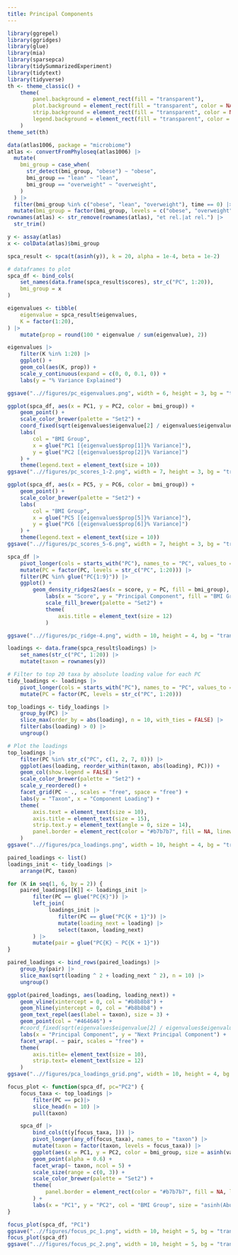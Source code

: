 ```yaml
---
title: Principal Components
---
```


```r
library(ggrepel)
library(ggridges)
library(glue)
library(mia)
library(sparsepca)
library(tidySummarizedExperiment)
library(tidytext)
library(tidyverse)
th <- theme_classic() +
    theme(
        panel.background = element_rect(fill = "transparent"), 
        plot.background = element_rect(fill = "transparent", color = NA),
        strip.background = element_rect(fill = "transparent", color = NA),
        legend.background = element_rect(fill = "transparent", color = NA)
    )
theme_set(th)
```

```r
data(atlas1006, package = "microbiome")
atlas <- convertFromPhyloseq(atlas1006) |>
  mutate(
    bmi_group = case_when(
      str_detect(bmi_group, "obese") ~ "obese",
      bmi_group == "lean" ~ "lean",
      bmi_group == "overweight" ~ "overweight",
    )
  ) |>
  filter(bmi_group %in% c("obese", "lean", "overweight"), time == 0) |>
  mutate(bmi_group = factor(bmi_group, levels = c("obese", "overweight", "lean")))
rownames(atlas) <- str_remove(rownames(atlas), "et rel.|at rel.") |>
  str_trim()
```

```r
y <- assay(atlas)
x <- colData(atlas)$bmi_group
```

```r
spca_result <- spca(t(asinh(y)), k = 20, alpha = 1e-4, beta = 1e-2)

# dataframes to plot
spca_df <- bind_cols(
    set_names(data.frame(spca_result$scores), str_c("PC", 1:20)),
    bmi_group = x
)

eigenvalues <- tibble(
    eigenvalue = spca_result$eigenvalues,
    K = factor(1:20),
) |>
    mutate(prop = round(100 * eigenvalue / sum(eigenvalue), 2))

eigenvalues |>
    filter(K %in% 1:20) |>
    ggplot() +
    geom_col(aes(K, prop)) +
    scale_y_continuous(expand = c(0, 0, 0.1, 0)) +
    labs(y = "% Variance Explained") 

ggsave("..//figures/pc_eigenvalues.png", width = 6, height = 3, bg = "transparent")

ggplot(spca_df, aes(x = PC1, y = PC2, color = bmi_group)) +
    geom_point() +
    scale_color_brewer(palette = "Set2") +
    coord_fixed(sqrt(eigenvalues$eigenvalue[2] / eigenvalues$eigenvalue[1])) +
    labs(
        col = "BMI Group",
        x = glue("PC1 [{eigenvalues$prop[1]}% Variance]"),
        y = glue("PC2 [{eigenvalues$prop[2]}% Variance]")
    ) +
    theme(legend.text = element_text(size = 10))
ggsave("..//figures/pc_scores_1-2.png", width = 7, height = 3, bg = "transparent")

ggplot(spca_df, aes(x = PC5, y = PC6, color = bmi_group)) +
    geom_point() +
    scale_color_brewer(palette = "Set2") +
    labs(
        col = "BMI Group",
        x = glue("PC5 [{eigenvalues$prop[5]}% Variance]"),
        y = glue("PC6 [{eigenvalues$prop[6]}% Variance]")
    ) +
    theme(legend.text = element_text(size = 10))
ggsave("..//figures/pc_scores_5-6.png", width = 7, height = 3, bg = "transparent")

spca_df |>
    pivot_longer(cols = starts_with("PC"), names_to = "PC", values_to = "score") |>
    mutate(PC = factor(PC, levels = str_c("PC", 1:20))) |>
    filter(PC %in% glue("PC{1:9}")) |>
    ggplot() +
        geom_density_ridges2(aes(x = score, y = PC, fill = bmi_group), alpha = 1, scale = 3) +
            labs(x = "Score", y = "Principal Component", fill = "BMI Group") +
            scale_fill_brewer(palette = "Set2") +
            theme(
                axis.title = element_text(size = 12)
            )

ggsave("..//figures/pc_ridge-4.png", width = 10, height = 4, bg = "transparent")
```


```r
loadings <- data.frame(spca_result$loadings) |>
    set_names(str_c("PC", 1:20)) |>
    mutate(taxon = rownames(y))

# Filter to top 20 taxa by absolute loading value for each PC
tidy_loadings <- loadings |>
    pivot_longer(cols = starts_with("PC"), names_to = "PC", values_to = "loading") |>
    mutate(PC = factor(PC, levels = str_c("PC", 1:20)))

top_loadings <- tidy_loadings |>
    group_by(PC) |>
    slice_max(order_by = abs(loading), n = 10, with_ties = FALSE) |>
    filter(abs(loading) > 0) |>
    ungroup()

# Plot the loadings
top_loadings |>
    filter(PC %in% str_c("PC", c(1, 2, 7, 8))) |>
    ggplot(aes(loading, reorder_within(taxon, abs(loading), PC))) +
    geom_col(show.legend = FALSE) +
    scale_color_brewer(palette = "Set2") +
    scale_y_reordered() +
    facet_grid(PC ~ ., scales = "free", space = "free") +
    labs(y = "Taxon", x = "Component Loading") +
    theme(
        axis.text = element_text(size = 10),
        axis.title = element_text(size = 15),
        strip.text.y = element_text(angle = 0, size = 14),
        panel.border = element_rect(color = "#b7b7b7", fill = NA, linewidth = 2),
    )
ggsave("..//figures/pca_loadings.png", width = 10, height = 4, bg = "transparent")
```

```r
paired_loadings <- list()
loadings_init <- tidy_loadings |>
    arrange(PC, taxon)

for (K in seq(1, 6, by = 2)) {
    paired_loadings[[K]] <- loadings_init |>
        filter(PC == glue("PC{K}")) |>
        left_join(
             loadings_init |>
                filter(PC == glue("PC{K + 1}")) |>
                mutate(loading_next = loading) |>
                select(taxon, loading_next)
        ) |>
        mutate(pair = glue("PC{K} ~ PC{K + 1}"))
}

paired_loadings <- bind_rows(paired_loadings) |>
    group_by(pair) |>
    slice_max(sqrt(loading ^ 2 + loading_next ^ 2), n = 10) |>
    ungroup()

ggplot(paired_loadings, aes(loading, loading_next)) +
    geom_vline(xintercept = 0, col = "#b8b8b8") +
    geom_hline(yintercept = 0, col = "#b8b8b8") +
    geom_text_repel(aes(label = taxon), size = 3) +
    geom_point(col = "#464646") +
    #coord_fixed(sqrt(eigenvalues$eigenvalue[2] / eigenvalues$eigenvalue[1])) +
    labs(x = "Principal Component", y = "Next Principal Component") +
    facet_wrap(. ~ pair, scales = "free") +
    theme(
        axis.title= element_text(size = 10),
        strip.text= element_text(size = 12)
    )
ggsave("..//figures/pca_loadings_grid.png", width = 10, height = 4, bg = "transparent")
```

```r
focus_plot <- function(spca_df, pc="PC2") {
    focus_taxa <- top_loadings |>
        filter(PC == pc)|>
        slice_head(n = 10) |>
        pull(taxon)

    spca_df |>
        bind_cols(t(y[focus_taxa, ])) |>
        pivot_longer(any_of(focus_taxa), names_to = "taxon") |>
        mutate(taxon = factor(taxon, levels = focus_taxa)) |>
        ggplot(aes(x = PC1, y = PC2, color = bmi_group, size = asinh(value))) +
        geom_point(alpha = 0.6) +
        facet_wrap(~ taxon, ncol = 5) +
        scale_size(range = c(0, 3)) +
        scale_color_brewer(palette = "Set2") +
        theme(
            panel.border = element_rect(color = "#b7b7b7", fill = NA, linewidth = 2),
        ) +
        labs(x = "PC1", y = "PC2", col = "BMI Group", size = "asinh(Abundance)")
}

focus_plot(spca_df, "PC1")
ggsave("..//figures/focus_pc_1.png", width = 10, height = 5, bg = "transparent")
focus_plot(spca_df)
ggsave("..//figures/focus_pc_2.png", width = 10, height = 5, bg = "transparent")
```